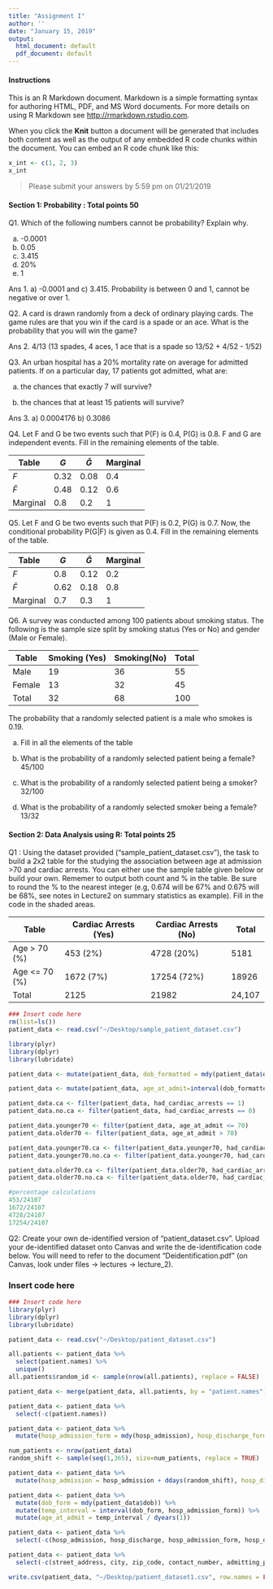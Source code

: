 ```yaml
---
title: "Assignment I"
author: ''
date: "January 15, 2019"
output:
  html_document: default
  pdf_document: default
---
```



#### Instructions
This is an R Markdown document. Markdown is a simple formatting syntax for authoring HTML, PDF, and MS Word documents. For more details on using R Markdown see <http://rmarkdown.rstudio.com>.


When you click the **Knit** button a document will be generated that includes both content as well as the output of any embedded R code chunks within the document. You can embed an R code chunk like this:

```r
x_int <- c(1, 2, 3)
x_int
```


> Please submit your answers by 5:59 pm on 01/21/2019

#### Section 1: Probability : Total points 50


Q1. Which of the following numbers cannot be probability? Explain why.     

a) -0.0001
b) 0.05
c) 3.415
d) 20%
e) 1

Ans 1.  a) -0.0001 and c) 3.415. Probability is between 0 and 1, cannot be negative or over 1.  

Q2. A card is drawn randomly from a deck of ordinary playing cards. The game rules are that you win if the card is a spade or an ace. What is the probability that you will win the game?

Ans 2. 4/13 (13 spades, 4 aces, 1 ace that is a spade so 13/52 + 4/52 - 1/52)

Q3. An urban hospital has a 20% mortality rate on average for admitted patients. If on a particular day, 17 patients got admitted, what are:

a) the chances that exactly 7 will survive?

b) the chances that at least 15 patients will survive? 

Ans 3. a) 0.0004176 b) 0.3086

Q4. Let F and G be two events such that P(F) is 0.4, P(G) is 0.8. F and G are independent events. Fill in the remaining elements of the table.

Table    | $G$ | $\bar{G}$ | Marginal
---------|-----|-----------|----------
$F$      |0.32 |  0.08     | 0.4
$\bar{F}$|0.48 |  0.12     | 0.6
Marginal |0.8  |  0.2      |  1


Q5. Let F and G be two events such that P(F) is 0.2, P(G) is 0.7. Now, the conditional probability P(G|F) is given as 0.4. Fill in the remaining elements of the table.

Table    | $G$ | $\bar{G}$ | Marginal
---------|-----|-----------|----------
$F$      |0.8  |  0.12     | 0.2
$\bar{F}$|0.62 |  0.18     | 0.8
Marginal |0.7  |  0.3      |    1


Q6. A survey was conducted among 100 patients about smoking status. The following is the sample size split by smoking status (Yes or No) and gender (Male or Female). 


Table    | Smoking (Yes) | Smoking(No) | Total
---------|---------------|-------------|----------
Male     |      19       |    36       | 55
Female   |      13       |    32       | 45
Total    |       32      |    68       | 100 


The probability that a randomly selected patient is a male who smokes is 0.19.  

(a) Fill in all the elements of the table


(b) What is the probability of a randomly selected patient being a female?  45/100  
 

(c) What is the probability of a randomly selected patient being a smoker? 32/100     


(d)  What is the probability of a randomly selected smoker being a female? 13/32    


#### Section 2: Data Analysis using R: Total points 25


Q1 : Using the dataset provided ("sample_patient_dataset.csv"), the task to build a 2x2 table for the studying the association between age at admission >70 and cardiac arrests. You can either use the sample table given below or build your own. Rememer to output both count and % in the table. Be sure to round the % to the nearest integer (e.g, 0.674 will be 67% and 0.675 will be 68%, see notes in Lecture2 on summary statistics as example). Fill in the code in the shaded areas.


Table         | Cardiac Arrests (Yes) | Cardiac Arrests (No) | Total
--------------|-----------------------|----------------------|----------
Age > 70 (%)  |   453 (2%)            |  4728 (20%)         | 5181
Age <= 70 (%) | 1672  (7%)            |    17254 (72%)      | 18926
Total         |   2125                | 21982               | 24,107


```r
### Insert code here
rm(list=ls())
patient_data <- read.csv("~/Desktop/sample_patient_dataset.csv")

library(plyr)
library(dplyr)
library(lubridate)

patient_data <- mutate(patient_data, dob_formatted = mdy(patient_data$dob), hosp_admission_form = mdy(patient_data$hosp_admission))

patient_data <- mutate(patient_data, age_at_admit=interval(dob_formatted,hosp_admission_form) / dyears(1))

patient_data.ca <- filter(patient_data, had_cardiac_arrests == 1)
patient_data.no.ca <- filter(patient_data, had_cardiac_arrests == 0)

patient_data.younger70 <- filter(patient_data, age_at_admit <= 70)
patient_data.older70 <- filter(patient_data, age_at_admit > 70)

patient_data.younger70.ca <- filter(patient_data.younger70, had_cardiac_arrests == 1)
patient_data.younger70.no.ca <- filter(patient_data.younger70, had_cardiac_arrests == 0)

patient_data.older70.ca <- filter(patient_data.older70, had_cardiac_arrests == 1)
patient_data.older70.no.ca <- filter(patient_data.older70, had_cardiac_arrests == 0)

#percentage calculations
453/24107
1672/24107
4728/24107
17254/24107
```



Q2: Create your own de-identified version of "patient_dataset.csv". Upload your de-identified dataset onto Canvas and write the de-identification code below. You will need to refer to the document "Deidentification.pdf" (on Canvas, look under files -> lectures -> lecture_2).

### Insert code here
```r
### Insert code here
library(plyr)
library(dplyr)
library(lubridate)

patient_data <- read.csv("~/Desktop/patient_dataset.csv")

all.patients <- patient_data %>%
  select(patient.names) %>%
  unique()
all.patients$random_id <- sample(nrow(all.patients), replace = FALSE)

patient_data <- merge(patient_data, all.patients, by = "patient.names")

patient_data <- patient_data %>%
  select(-c(patient.names))

patient_data <- patient_data %>%
  mutate(hosp_admission_form = mdy(hosp_admission), hosp_discharge_form = mdy(hosp_discharge))

num_patients <- nrow(patient_data)
random_shift <- sample(seq(1,365), size=num_patients, replace = TRUE)

patient_data <- patient_data %>%
  mutate(hosp_admission = hosp_admission + ddays(random_shift), hosp_discharge = hosp_discharge + ddays(random_shift))

patient_data <- patient_data %>%
  mutate(dob_form = mdy(patient_data$dob)) %>%
  mutate(temp_interval = interval(dob_form, hosp_admission_form)) %>%
  mutate(age_at_admit = temp_interval / dyears(1))

patient_data <- patient_data %>%
  select(-c(hosp_admission, hosp_discharge, hosp_admission_form, hosp_discharge_form, dob, dob_form, temp_interval))

patient_data <- patient_data %>%
  select(-c(street_address, city, zip_code, contact_number, admitting_provider))

write.csv(patient_data, "~/Desktop/patient_dataset1.csv", row.names = FALSE, quote = TRUE)

```

